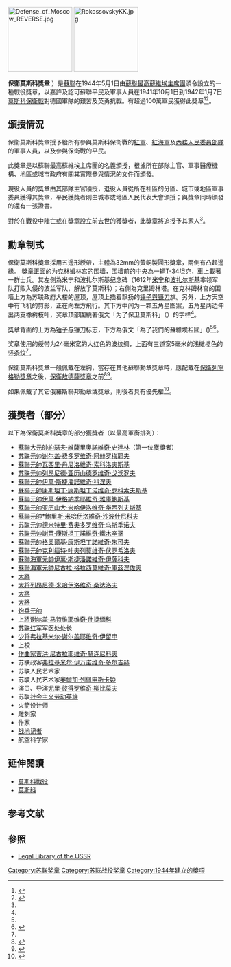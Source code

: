 {{Infobox military award
|name= 保衛莫斯科獎章
|image=[[File:Defense_of_Moscow_OBVERSE.jpg|200px]]
|caption= 保衛莫斯科獎章(正面)
|awarded_by={{flag|USSR}} 
|type= 戰役獎章
|eligibility=蘇聯公民
|for=參與莫斯科保衛戰
|campaign=
|status=不再授予
|description=
|clasps=
|established=1944年5月1日 
|first_award=
|last_award=
|total=1,028,600
|posthumous=
|recipients=
|individual=
|higher=[[保衛列寧格勒獎章|保衛列寧格勒獎章]]
|same=
|lower=[[保衛敖德薩獎章|保衛敖德薩獎章]]
|related=
|image2=[[File:Ribbon_bar_for_the_medal_for_the_Defense_of_Moscow.png|80px]]
|caption2=保衛莫斯科獎章略綬
}}
[[File:Defense_of_Moscow_REVERSE.jpg|150px]]
[[Image:RokossovskyKK.jpg|150px]]

'''保衛莫斯科獎章''' {{lang-ru|Медаль «За оборону Москвы»}}）是[[蘇聯|蘇聯]]在1944年5月1日由[[蘇聯最高蘇維埃主席團|蘇聯最高蘇維埃主席團]]頒令設立的一種戰役獎章，以嘉許及認可蘇聯平民及軍事人員在1941年10月1日到1942年1月7日[[莫斯科戰役|莫斯科保衛戰]]對德國軍隊的艱苦及英勇抗戰。有超過100萬軍民獲得此獎章<ref name="rj">{{cite book|author = 唐思、謝亮|title = 《號角：世界經典制服勳章藝術》| location = 北京|publisher = 中國長安出版社|year = 2013| pages =第172-177頁|isbn = 978-7-5107-0679-0}}</ref><ref name="Moscow">{{cite web | authorlink = Russian Government | title = Decree of the Presidium of the Supreme Soviet of the USSR of May 1, 1944 | publisher = Legal Library of the USSR | date = 1944-05-01 | url = http://www.libussr.ru/doc_ussr/ussr_4488.htm | language = ru | accessdate = 2012-03-04 | archive-date = 2014-07-14 | archive-url = https://web.archive.org/web/20140714221624/http://www.libussr.ru/doc_ussr/ussr_4488.htm | dead-url = yes }}</ref>。

==頒授情況==
保衛莫斯科獎章授予給所有參與莫斯科保衛戰的[[紅軍|紅軍]]、[[紅海軍|紅海軍]]及[[內務人民委員部|內務人民委員部隊]]的軍事人員，以及參與保衛戰的平民。

此獎章是以蘇聯最高蘇維埃主席團的名義頒授，根據所在部隊主官、軍事醫療機構、地區或城市政府有關其實際參與情況的文件而頒發。

現役人員的獎章由其部隊主官頒授，退役人員從所在社區的分區、城市或地區軍事委員獲得其獎章，平民獲獎者則由城市或地區人民代表大會頒授；與獎章同時頒發的還有一張證書。

對於在戰役中陣亡或在獎章設立前去世的獲獎者，此獎章將追授予其家人<ref name="Moscow"/>。

==勳章制式 ==
保衛莫斯科獎章採用五邊形綬帶，主體為32mm的黃銅製圓形獎章，兩側有凸起邊緣。
獎章正面的为[[克林姆林宫|克林姆林宫]]的围墙，围墙前的中央為一辆[[T-34|T-34]]坦克，車上載著一群士兵。其左側為米宁和波扎尔斯基纪念碑（1612年[[米宁|米宁]]和[[波扎尔斯基|波扎尔斯基]]率领军队打败入侵的波兰军队，解放了莫斯科）；右側為克里姆林塔。在克林姆林宫的围墙上方為苏联政府大楼的屋顶，屋顶上插着飘扬的[[锤子與镰刀|锤子與镰刀]]旗。另外，上方天空中有飞机的剪影，正在向左方飛行。其下方中间为一颗五角星图案，五角星两边伸出两支橡树枝叶，奖章顶部圍繞著俄文「为了保卫莫斯科」（{{Lang-ru|«ЗА ОБОРОНУ МОСКВЫ»}}）的字样<ref name="Moscow"/>。

獎章背面的上方為[[锤子与镰刀|锤子与镰刀]]标志，下方為俄文「為了我們的蘇維埃祖國」({{lang-ru| «ЗА НАШУ СОВЕТСКУЮ РОДИНУ»}})<ref name="Moscow"/><ref>{{Cite web|url = http://mil.sohu.com/20150504/n412350631.shtml|title = 二战苏军奖章之保卫莫斯科奖章|accessdate = 2015-11-24|author = 知远/玄子|date = 2015-05-04|publisher = 搜狐军事|year = |archive-date = 2020-04-06|archive-url = https://web.archive.org/web/20200406114221/https://mil.sohu.com/20150504/n412350631.shtml|dead-url = no}}</ref>。

奖章使用的绶带为24毫米宽的大红色的波纹绸，上面有三道宽5毫米的浅橄榄色的竖条纹<ref name="Moscow"/>。

保衛莫斯科獎章一般佩戴在左胸，當存在其他蘇聯勳章獎章時，應配戴在[[保衛列寧格勒獎章|保衛列寧格勒獎章]]之後，[[保衛敖德薩獎章|保衛敖德薩獎章]]之前<ref name="Multi amendments2">{{cite web|authorlink = Russian Government|title = Decree of the Presidium of the Supreme Soviet of the USSR of  July 18, 1980 № 2523-X|publisher = Legal Library of the USSR|date = 1980-07-18|url = http://www.libussr.ru/doc_ussr/usr_10402.htm|language = ru|accessdate = 2012-03-03|archive-date = 2014-01-01|archive-url = https://web.archive.org/web/20140101064105/http://www.libussr.ru/doc_ussr/usr_10402.htm|dead-url = yes}}</ref><ref>{{Cite book|title = 《號角：世界經典制服勳章藝術》|last = 唐思、謝亮|first = |publisher = 中國長安出版社|year = 2013|isbn = 978-7-5107-0679-0|location = 北京|pages = 196-197|language = zh-hans}}</ref>。

如果佩戴了其它俄羅斯聯邦勳章或獎章，則後者具有優先權<ref name="decree1099">{{cite web|authorlink = Russian Government|title = Decree of the President of the Russian Federation of September 7, 2010 No 1099|publisher = Russian Gazette|date = 2010-09-07|url = http://www.rg.ru/2010/09/15/nagrady-dok.html|language = ru|accessdate = 2012-03-03|archive-date = 2015-09-05|archive-url = https://web.archive.org/web/20150905174911/http://www.rg.ru/2010/09/15/nagrady-dok.html|dead-url = no}}</ref>。

==獲獎者（部分） ==
以下為保衛莫斯科獎章的部分獲獎者（以最高軍銜排列）：

*[[蘇聯大元帥|蘇聯大元帥]][[約瑟夫·維薩里奧諾維奇·史達林|約瑟夫·維薩里奧諾維奇·史達林]]（第一位獲獎者）
*[[苏联元帅|苏联元帅]][[谢尔盖·费多罗维奇·阿赫罗梅耶夫|谢尔盖·费多罗维奇·阿赫罗梅耶夫]]
*[[蘇聯元帥|蘇聯元帥]][[瓦西里·丹尼洛維奇·索科洛夫斯基|瓦西里·丹尼洛維奇·索科洛夫斯基]]
*[[苏联元帅|苏联元帅]][[列昂尼德·亚历山德罗维奇·戈沃罗夫|列昂尼德·亚历山德罗维奇·戈沃罗夫]]
*[[蘇聯元帥|蘇聯元帥]][[伊萬·斯捷潘諾維奇·科涅夫|伊萬·斯捷潘諾維奇·科涅夫]]
*[[蘇聯元帥|蘇聯元帥]][[康斯坦丁·康斯坦丁诺维奇·罗科索夫斯基|康斯坦丁·康斯坦丁诺维奇·罗科索夫斯基]]
*[[蘇聯元帥|蘇聯元帥]][[伊萬·伊格納季耶維奇·雅庫鮑斯基|伊萬·伊格納季耶維奇·雅庫鮑斯基]]
*[[蘇聯元帥|蘇聯元帥]][[亚历山大·米哈伊洛维奇·华西列夫斯基|亚历山大·米哈伊洛维奇·华西列夫斯基]]
*[[蘇聯元帥|蘇聯元帥]]*[[鮑里斯·米哈伊洛維奇·沙波什尼科夫|鮑里斯·米哈伊洛維奇·沙波什尼科夫]]
*[[苏联元帅|苏联元帅]][[德米特里·费奥多罗维奇·乌斯季诺夫|德米特里·费奥多罗维奇·乌斯季诺夫]]
*[[苏联元帅|苏联元帅]][[謝苗·康斯坦丁諾維奇·鐵木辛哥|謝苗·康斯坦丁諾維奇·鐵木辛哥]]
*[[蘇聯元帥|蘇聯元帥]][[格奧爾基·康斯坦丁諾維奇·朱可夫|格奧爾基·康斯坦丁諾維奇·朱可夫]]
*[[蘇聯元帥|蘇聯元帥]][[克利缅特·叶夫列莫维奇·伏罗希洛夫|克利缅特·叶夫列莫维奇·伏罗希洛夫]]
*[[蘇聯海軍元帥|蘇聯海軍元帥]][[伊萬·斯捷潘諾維奇·伊薩科夫|伊萬·斯捷潘諾維奇·伊薩科夫]]
*[[蘇聯海軍元帥|蘇聯海軍元帥]][[尼古拉·格拉西莫維奇·庫茲涅佐夫|尼古拉·格拉西莫維奇·庫茲涅佐夫]]
*[[大将_(苏联)|大將]]{{tsl|en|Yakov Kreizer||雅科夫·格里高尔耶维奇·科雷泽尔}}
*[[大将_(苏联)|大将]][[列昂尼德·米哈伊洛维奇·桑达洛夫|列昂尼德·米哈伊洛维奇·桑达洛夫]]
*[[大将_(苏联)|大將]]{{tsl|en|Stanislav Poplavsky||斯坦尼斯拉夫·吉利亚洛维奇·波普拉夫斯基}}
*[[大将_(苏联)|大將]]{{tsl|en|Mikhail Malinin||米哈伊尔·谢尔盖耶维奇·马里宁}}
*[[军兵种元帅_(苏联)|炮兵元帥]]{{tsl|en|Vasily Kazakov||瓦西里·伊万诺维奇·卡扎科夫}}
*[[上將|上將]][[谢尔盖·什捷缅科|谢尔盖·马特维耶维奇·什捷缅科]]
*[[苏联红军|苏联红军]]军医处处长{{tsl|en|Nikolay Burdenko||尼古拉·尼洛维奇·布尔坚科}}
*[[少将|少将]][[弗拉基米尔·谢尔盖耶维奇·伊留申|弗拉基米尔·谢尔盖耶维奇·伊留申]]
*上校{{tsl|en|Baurzhan Momyshuly||鲍里詹·莫米修利}}
*[[作曲家|作曲家]][[吉洪·尼古拉耶维奇·赫连尼科夫|吉洪·尼古拉耶维奇·赫连尼科夫]]
*苏联政客[[弗拉基米尔·伊万诺维奇·多尔吉赫|弗拉基米尔·伊万诺维奇·多尔吉赫]]
*苏联人民艺术家{{tsl|en|Nikolay Annenkov|尼古拉·亚历山德罗维奇·安年科夫}}
*苏联人民艺术家[[奧爾加·列佩申斯卡婭|奧爾加·列佩申斯卡婭]]
*演员、导演[[尤里·彼得罗维奇·柳比莫夫|尤里·彼得罗维奇·柳比莫夫]]
*苏联[[社会主义劳动英雄|社会主义劳动英雄]]{{tsl|en|Nikolay Vasilyevich Belov||尼古拉·瓦西里耶维奇·贝洛夫}}
*火箭设计师{{tsl|en|Boris Chertok||鲍里斯·埃夫塞耶维奇·谢尔托克}}
*雕刻家{{tsl|en|Lev Kerbel||列夫·叶菲莫维奇·科贝尔}}
*作家{{tsl|en|Alexey Novikov-Priboy||阿列克谢·西里奇·诺维科夫-普里博伊}}
*[[战地记者|战地记者]]{{tsl|en|Pyotr Pavlenko||彼得·安德烈耶维奇·帕夫连科}}
*航空科学家{{tsl|en|Max Taitz||麦克斯·阿卡迪耶维奇·泰茨}}

==延伸閱讀==
*[[莫斯科戰役|莫斯科戰役]]
*[[莫斯科|莫斯科]]

==参考文献==
{{Reflist|2}}

==參照==
*[http://www.libussr.ru  Legal Library of the USSR]{{Wayback|url=http://www.libussr.ru/ |date=20110930131124 }}
{{蘇聯勳獎與榮譽稱號}}
[[Category:苏联奖章|Category:苏联奖章]]
[[Category:苏联战役奖章|Category:苏联战役奖章]]
[[Category:1944年建立的獎項|Category:1944年建立的獎項]]